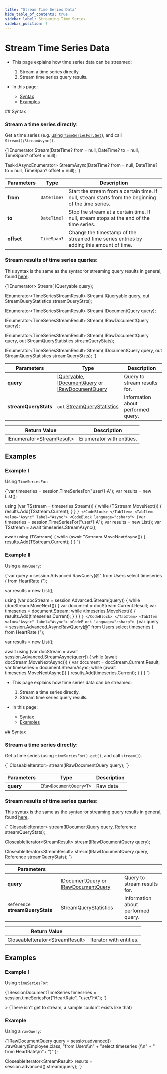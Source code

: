 ```yaml
---
title: "Stream Time Series Data"
hide_table_of_contents: true
sidebar_label: Streaming Time Series
sidebar_position: 7
---
```





# Stream Time Series Data
<LanguageSwitcher supportedLanguages={supportedLanguages} />
<LanguageContent language="csharp">

<Admonition type="note" title="">

* This page explains how time series data can be streamed:  
  1. Stream a time series directly.
  2. Stream time series query results.

* In this page:
  * [Syntax](../../../document-extensions/timeseries/querying/stream-timeseries.mdx#syntax)
  * [Examples](../../../document-extensions/timeseries/querying/stream-timeseries.mdx#examples)

</Admonition>
## Syntax

### Stream a time series directly:  

Get a time series (e.g. [using `TimeSeriesFor.Get`](../../../document-extensions/timeseries/client-api/session/get/get-entries.mdx)), 
and call `Stream()`/`StreamAsync()`.  

<TabItem value="csharp" label="csharp">
<CodeBlock language="csharp">
{`IEnumerator<T> Stream(DateTime? from = null, DateTime? to = null, TimeSpan? offset = null);

Task<IAsyncEnumerator<T>> StreamAsync(DateTime? from = null, DateTime? to = null, TimeSpan? offset = null);
`}
</CodeBlock>
</TabItem>

| Parameters | Type | Description |
| - | - | - |
| **from** | `DateTime?` | Start the stream from a certain time. If null, stream starts from the beginning of the time series. |
| **to** | `DateTime?` | Stop the stream at a certain time. If null, stream stops at the end of the time series. |
| **offset** | `TimeSpan?` | Change the timestamp of the streamed time series entries by adding this amount of time. |

### Stream results of time series queries:  

This syntax is the same as the syntax for streaming query results in general, 
found [here](../../../client-api/session/querying/how-to-stream-query-results.mdx).  

<TabItem value="stream_methods" label="stream_methods">
<CodeBlock language="csharp">
{`IEnumerator<TimeSeriesStreamResult<T>> Stream(
    IQueryable<T> query);

IEnumerator<TimeSeriesStreamResult<T>> Stream(
    IQueryable<T> query,
    out StreamQueryStatistics streamQueryStats);

IEnumerator<TimeSeriesStreamResult<T>> Stream(
    IDocumentQuery<T> query);

IEnumerator<TimeSeriesStreamResult<T>> Stream(
    IRawDocumentQuery<T> query);

IEnumerator<TimeSeriesStreamResult<T>> Stream(
    IRawDocumentQuery<T> query,
    out StreamQueryStatistics streamQueryStats);

IEnumerator<TimeSeriesStreamResult<T>> Stream(
    IDocumentQuery<T> query,
    out StreamQueryStatistics streamQueryStats);
`}
</CodeBlock>
</TabItem>

| Parameters | Type | Description |
| - | - | - |
| **query** | [IQueryable](../../../client-api/session/querying/how-to-query.mdx#sessionquery), [IDocumentQuery](../../../client-api/session/querying/how-to-query.mdx#sessionadvanceddocumentquery) or [IRawDocumentQuery](../../../client-api/session/querying/how-to-query.mdx#sessionadvancedrawquery) | Query to stream results for. |
| **streamQueryStats** | `out` [StreamQueryStatistics](../../../glossary/stream-query-statistics.mdx) | Information about performed query. |

| Return Value | Description |
| - | - |
| IEnumerator&lt;[StreamResult](../../../glossary/stream-result.mdx)&gt; | Enumerator with entities. |



## Examples

### Example I

Using `TimeSeriesFor`:

<Tabs groupId='languageSyntax'>
<TabItem value="Sync" label="Sync">
<CodeBlock language="csharp">
{`var timeseries = session.TimeSeriesFor<HeartRate>("user/1-A");
var results = new List<TimeSeriesEntry>();

using (var TSstream = timeseries.Stream())
{
    while (TSstream.MoveNext())
    {
        results.Add(TSstream.Current);
    }
}
`}
</CodeBlock>
</TabItem>
<TabItem value="Async" label="Async">
<CodeBlock language="csharp">
{`var timeseries = session.TimeSeriesFor<HeartRate>("user/1-A");
var results = new List<TimeSeriesEntry>();
var TSstream = await timeseries.StreamAsync();

await using (TSstream)
{
    while (await TSstream.MoveNextAsync())
    {
        results.Add(TSstream.Current);
    }
}
`}
</CodeBlock>
</TabItem>
</Tabs>

### Example II

Using a `RawQuery`:

<Tabs groupId='languageSyntax'>
<TabItem value="Sync" label="Sync">
<CodeBlock language="csharp">
{`var query = session.Advanced.RawQuery<TimeSeriesRawResult>(@"
    from Users
    select timeseries (
        from HeartRate
    )");

var results = new List<TimeSeriesEntry>();

using (var docStream = session.Advanced.Stream(query))
{
    while (docStream.MoveNext())
    {
        var document = docStream.Current.Result;
        var timeseries = document.Stream;
        while (timeseries.MoveNext())
        {
            results.Add(timeseries.Current);
        }
    }
}
`}
</CodeBlock>
</TabItem>
<TabItem value="Async" label="Async">
<CodeBlock language="csharp">
{`var query = session.Advanced.AsyncRawQuery<TimeSeriesRawResult>(@"
    from Users
    select timeseries (
        from HeartRate
    )");

var results = new List<TimeSeriesEntry>();

await using (var docStream = await session.Advanced.StreamAsync(query))
{
    while (await docStream.MoveNextAsync())
    {
        var document = docStream.Current.Result;
        var timeseries = document.StreamAsync;
        while (await timeseries.MoveNextAsync())
        {
            results.Add(timeseries.Current);
        }
    }
}
`}
</CodeBlock>
</TabItem>
</Tabs>



</LanguageContent>
<LanguageContent language="java">

<Admonition type="note" title="">

* This page explains how time series data can be streamed:  
  1. Stream a time series directly.
  2. Stream time series query results.

* In this page:
  * [Syntax](../../../document-extensions/timeseries/querying/stream-timeseries.mdx#syntax)
  * [Examples](../../../document-extensions/timeseries/querying/stream-timeseries.mdx#examples)

</Admonition>
## Syntax

### Stream a time series directly:  

Get a time series (using `timeSeriesFor().get()`, and call `stream()`).  

<TabItem value="java" label="java">
<CodeBlock language="java">
{`<T> CloseableIterator<StreamResult<T>> stream(IRawDocumentQuery<T> query);
`}
</CodeBlock>
</TabItem>

| Parameters | Type | Description |
| - | - | - |
| **query** | `IRawDocumentQuery<T>` | Raw data |


### Stream results of time series queries:  

This syntax is the same as the syntax for streaming query results in general, 
found [here](../../../client-api/session/querying/how-to-stream-query-results.mdx).  

<TabItem value="stream_methods" label="stream_methods">
<CodeBlock language="java">
{`<T> CloseableIterator<StreamResult<T>> stream(IDocumentQuery<T> query, Reference<StreamQueryStatistics> streamQueryStats);

<T> CloseableIterator<StreamResult<T>> stream(IRawDocumentQuery<T> query);

<T> CloseableIterator<StreamResult<T>> stream(IRawDocumentQuery<T> query, Reference<StreamQueryStatistics> streamQueryStats);
`}
</CodeBlock>
</TabItem>

| Parameters | | |
| ------------- | ------------- | ----- |
| **query** | [IDocumentQuery](../../../client-api/session/querying/how-to-query.mdx#sessionadvanceddocumentquery) or [IRawDocumentQuery](../../../client-api/session/querying/how-to-query.mdx#sessionadvancedrawquery) | Query to stream results for. |
| `Reference` **streamQueryStats** | StreamQueryStatistics | Information about performed query. |

| Return Value | |
| ------------- | ----- |
| CloseableIterator&lt;StreamResult&gt; | Iterator with entities. |



## Examples

[comment]: &lt;
### Example I

Using `timeSeriesFor`:

<TabItem value="direct" label="direct">
<CodeBlock language="java">
{`ISessionDocumentTimeSeries timeseries = session.timeSeriesFor("HeartRate", "user/1-A");
`}
</CodeBlock>
</TabItem>

&gt; (There isn't get to stream, a sample couldn't exists like that)

### Example 

Using a `rawQuery`:

<TabItem value="query" label="query">
<CodeBlock language="java">
{`IRawDocumentQuery<Employee> query = session.advanced()
    .rawQuery(Employee.class,
        "from Users\\n" +
        "select timeseries (\\n" +
        "    from HeartRate\\n"+
        ")"
    );

CloseableIterator<StreamResult<Employee>> results = session.advanced().stream(query);
`}
</CodeBlock>
</TabItem>




</LanguageContent>

<!---
### Document Extensions
- [Time Series Overview](../../../document-extensions/timeseries/overview)
- [Range Selection](../../../document-extensions/timeseries/querying/choosing-query-range)
- [Filtering](../../../document-extensions/timeseries/querying/filtering)
- [Aggregation and Projection](../../../document-extensions/timeseries/querying/aggregation-and-projections)
- [Get Time Series Entries](../../../document-extensions/timeseries/client-api/session/get/get-entries)

### Client API
- [How To Stream Query Results](../../../client-api/session/querying/how-to-stream-query-results)


-->
